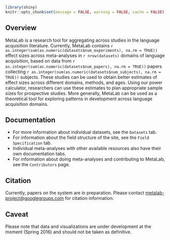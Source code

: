 ```r
library(shiny)
knitr::opts_chunk$set(message = FALSE, warning = FALSE, cache = FALSE)
```

## Overview 

MetaLab is a research tool for aggregating across studies in the language 
acquisition literature. Currently, MetaLab contains
`r as.integer(sum(as.numeric(datasets$num_experiments), na.rm = TRUE))` effect sizes across
meta-analyses in `r nrow(datasets)` domains of language acquisition, based on
data from `r as.integer(sum(as.numeric(datasets$num_papers), na.rm = TRUE))` papers collecting
`r as.integer(sum(as.numeric(datasets$num_subjects), na.rm = TRUE))` subjects. These studies
can be used to obtain better estimates of effect sizes across different domains,
methods, and ages. Using our power calculator, researchers can use these
estimates to plan appropriate sample sizes for prospective studies. More
generally, MetaLab can be used as a theoretical tool for exploring patterns in
development across language acquisition domains.

## Documentation 

+ For more information about individual datasets, see the `Datasets` tab.
+ For information about the field structure of the site, see the `Field Specification` tab. 
+ Individual meta-analyses with other available resources also have their own documentation tabs.
+ For information about doing meta-analyses and contributing to MetaLab, see the `Contributors` page.

## Citation

Currently, papers on the system are in preparation. Please contact [metalab-project@googlegroups.com]() for citation information. 

## Caveat

Please note that data and visualizations are under development at the moment (Spring 2016) and should not be taken as definitive.
